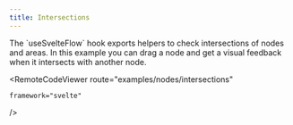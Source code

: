 ```yaml
---
title: Intersections
---
```





<ExampleLayout>
The `useSvelteFlow` hook exports helpers to check intersections of nodes and areas. In this example you can drag a node and get a visual feedback when it intersects with another node.

  <RemoteCodeViewer
    route="examples/nodes/intersections"
    
    framework="svelte"
  />
</ExampleLayout>
